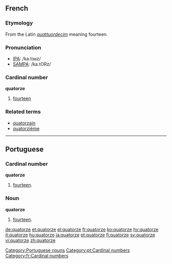 ==French==
===Etymology===
From the Latin ''[[quattuordecim]]'' meaning fourteen.

===Pronunciation===
*[[w:IPA|IPA]]: /ka.tɔʁz/
*[[w:SAMPA|SAMPA]]: /ka.tORz/

===Cardinal number===
'''quatorze'''
#[[fourteen]]

===Related terms===
*[[quatorzain]]
*[[quatorzième]]

----

==Portuguese==
===Cardinal number===
'''quatorze'''
# [[fourteen]].

===Noun===
'''quatorze''' {{m}}
# [[fourteen]].

[[Category:Portuguese nouns]]
[[Category:pt:Cardinal numbers]]

[[Category:fr:Cardinal numbers]]

[[de:quatorze]]
[[et:quatorze]]
[[el:quatorze]]
[[fr:quatorze]]
[[ko:quatorze]]
[[hy:quatorze]]
[[it:quatorze]]
[[hu:quatorze]]
[[ja:quatorze]]
[[pt:quatorze]]
[[fi:quatorze]]
[[sv:quatorze]]
[[vi:quatorze]]
[[zh:quatorze]]